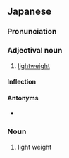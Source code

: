 ==Japanese==
{{ja-kanjitab|けい|りょう|yomi=on}}

===Pronunciation===
{{ja-pron|けいりょう|y=o}}

===Adjectival noun===
{{ja-adj|infl=na|けいりょう}}

# [[lightweight]]
#: {{ja-usex|軽量で携帯に便利|けいりょう で けいたい に べんり|conveniently lightweight and portable}}

====Inflection====
{{ja-na|けいりょう}}

====Antonyms====
* {{ja-r|重量|じゅうりょう}}

===Noun===
{{ja-noun|けいりょう}}

# light weight